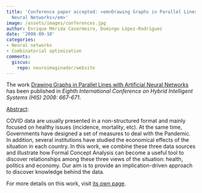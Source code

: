 ```yaml
---
title: 'Conference paper accepted: <em>Drawing Graphs in Parallel Lines with Artificial
  Neural Networks</em>'
image: /assets/images/conferences.jpg
author: Enrique Mérida Casermeiro, Domingo López-Rodríguez
date: '2008-09-10'
categories:
- Neural networks
- Combinatorial optimization
comments:
  giscus:
    repo: neuroimaginador/website
---
```


The work <u>Drawing Graphs in Parallel Lines with Artificial Neural Networks</u> has been published in <em>Eighth International Conference on Hybrid Intelligent Systems (HIS) 2008: 667-671</em>.

<u>Abstract</u>:



COVID data are usually presented in a non-structured format and mainly focused on healthy issues (incidence, mortality, etc). At the same time, Governments have designed a set of measures to deal with the Pandemic. In addition, several institutions have studied the economical effects of the situation in each country. In this work, we combine these three data sources and  illustrate how Formal Concept Analysis can become a useful tool to discover relationships among these three views of the situation: health, politics and economy. Our aim is to provide an implication-driven approach to discover knowledge behind the data.




For more details on this work, visit <a href='/publications/conferences/2008-his2'>its own page</a>.
